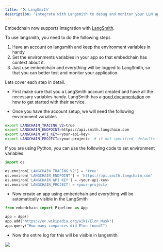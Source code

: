 ```yaml
---
title: '🛠️ LangSmith'
description: 'Integrate with Langsmith to debug and monitor your LLM app'
---
```


Embedchain now supports integration with [LangSmith](https://www.langchain.com/langsmith).

To use langsmith, you need to do the following steps

1. Have an account on langsmith and keep the environment variables in handy
2. Set the environments variables in your app so that embedchain has context about it.
3. Just use embedchain and everything will be logged to LangSmith, so that you can better test and monitor your application.

Lets cover each step in detail.

* First make sure that you a LangSmith account created and have all the necessary variables handy. LangSmith has a [good documentation](https://docs.smith.langchain.com/) on how to get started with their service.

* Once you have the account setup, we will need the following environment variables

```bash
export LANGCHAIN_TRACING_V2=true
export LANGCHAIN_ENDPOINT=https://api.smith.langchain.com
export LANGCHAIN_API_KEY=<your-api-key>
export LANGCHAIN_PROJECT=<your-project>  # if not specified, defaults to "default"
```

If you are using Python, you can use the following code to set environment variables

```python
import os

os.environ['LANGCHAIN_TRACING_V2'] = 'true'
os.environ['LANGCHAIN_ENDPOINT'] = 'https://api.smith.langchain.com'
os.environ['LANGCHAIN_API_KEY'] = <your-api-key>
os.environ['LANGCHAIN_PROJECT] = <your-project>
```

* Now create an app using embedchain and everything will be automatically visible in the LangSmith


```python
from embedchain import Pipeline as App

app = App()
app.add("https://en.wikipedia.org/wiki/Elon_Musk")
app.query("How many companies did Elon found?")
```

* Now the entire log for this will be visible in langsmith.

<img src="/images/langsmith.png"/>